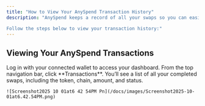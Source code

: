 ```yaml
---
title: "How to View Your AnySpend Transaction History"
description: "AnySpend keeps a record of all your swaps so you can easily track activity, confirm details, and review past transactions. Your transaction history shows the tokens, chains, amounts, and status of each swap.

Follow the steps below to view your transaction history:"
---
```


## Viewing Your AnySpend Transactions

<Steps>
  <Step title="Open your AnySpend account">
    Log in with your connected wallet to access your dashboard.
  </Step>
  <Step title="Go to the Transactions tab">
    From the top navigation bar, click **Transactions**.
  </Step>
  <Step title="Review your swaps">
    You’ll see a list of all your completed swaps, including the token, chain, amount, and status.

    ![Screenshot2025 10 01at6 42 54PM Pn](/docs/images/Screenshot2025-10-01at6.42.54PM.png)
  </Step>
</Steps>